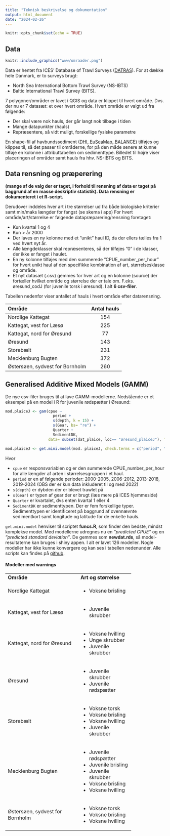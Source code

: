```yaml
---
title: "Teknisk beskrivelse og dokumentation"
output: html_document
date: "2024-02-26"
---
```


```r
knitr::opts_chunk$set(echo = TRUE)
```

## Data
```r
knitr::include_graphics("www/omraader.png")
```
Data er hentet fra ICES’ Database of Trawl Surveys ([DATRAS](https://www.ices.dk/data/data-portals/Pages/DATRAS.aspx)). For at dække hele Danmark, er to surveys brugt: 

* North Sea International Bottom Trawl Survey (NS-IBTS)
* Baltic International Trawl Survey (BITS). 

7 polygoner/områder er lavet i QGIS og data er klippet til hvert område. Dvs. der nu er 7 datasæt: et over hvert område. Hvert område er valgt ud fra følgende: 

*	Der skal være nok hauls, der går langt nok tilbage i tiden 
*	Mange datapunkter (hauls)
*	Repræsentere, så vidt muligt, forskellige fysiske parametre

En shape-fil af havbundssediment ([DHI, EuSeaMap, BALANCE](https://metadata.helcom.fi/geonetwork/srv/eng/catalog.search#/metadata/ab71bbf8-eacc-4a93-9504-46210da8fe6d)) tilføjes og klippes til, så det passer til områderne, for på den måde senere at kunne tilføje en kolonne i attributtabellen om sedimenttype. Billedet til højre viser placeringen af områder samt hauls fra hhv. NS-IBTS og BITS. 


## Data rensning og præperering

**(mange af de valg der er taget, i forhold til rensning af data er taget på baggrund af en masse deskriptiv statistik). Data rensning er dokumenteret i et R-script.**

Derudover inddeles hver art i tre størrelser ud fra både biologiske kriterier samt min/maks længder for fangst (se skema i app)
For hvert område/art/størrelse er følgende datapræparering/rensning foretaget: 

*	Kun kvartal 1 og 4
*	Kun > år 2000
*	Der laves en ny kolonne med et ”unikt” haul ID, da der ellers tælles fra 1 ved hvert nyt år. 
*	Alle længdeklasser skal repræsenteres, så der tilføjes ”0” i de klasser, der ikke er fanget i haulet.
*	En ny kolonne tilføjes med den summerede ”CPUE_number_per_hour” for hvert unikt haul af den specifikke kombination af art, størrelsesklasse og område. 
*	Et nyt datasæt (.csv) gemmes for hver art og en kolonne (source) der fortæller hvilket område og størrelse der er tale om. F.eks. øresund_codJ (for juvenile torsk i øresund). I alt **6 csv-filer**.

Tabellen nedenfor viser antallet af hauls i hvert område efter datarensning.

|Område                          | Antal hauls |
| :----------------------------- | :---------: |
|Nordlige Kattegat               | 154         |
|Kattegat, vest for Læsø         | 225         |
|Kattegat, nord for Øresund      | 77          |              
|Øresund                         | 143         |
|Storebælt                       | 231         |    
|Mecklenburg Bugten              | 372         |            
|Østersøen, sydvest for Bornholm | 260         | 


## Generalised Additive Mixed Models (GAMM)

De nye csv-filer bruges til at lave GAMM-modellerne.
Nedstående er et eksempel på en model i R for juvenile rødspætter i Øresund:

```r
mod.plaiceJ <- gam(cpue ~
                     period +
                     s(depth, k = 15) + 
                     s(Gear, bs= "re") + 
                     Quarter + 
                     SedimentDK, 
                   data= subset(dat_plaice, loc== "øresund_plaiceJ"), family = tw)

mod.plaiceJ <- get.mini.model(mod. plaiceJ, check.terms = c("period", "depth", "Quarter", "SedimetnDK"))
```

Hvor 

* `cpue` er responsvariablen og er den summerede CPUE_number_per_hour for alle længder af arten i størrelsesgruppen i et haul. 
*	`period` er en af følgende perioder: 2000-2005, 2006-2012, 2013-2018, 2019-2024 (OBS der er kun data inkluderet til og med 2022)
*	`s(depth)` er dybden der er blevet trawlet på
*	`s(Gear)` er typen af gear der er brugt (læs mere på ICES hjemmeside)
*	`Quarter` er kvartalet, dvs enten kvartal 1 eller 4
*	`SedimentDK` er sedimenttypen. Der er fem forskellige typer. Sedimenttypen er identificeret på baggrund af ovennævnte sedimentkort samt longitude og latitude for de enkelte hauls. 

`get.mini.model` henviser til scriptet **funcs.R**, som finder den bedste, mindst komplekse model. Med modellerne udregnes nu en *”predicted CPUE"* og en *”predicted standard deviation”*. De gemmes som **newdat.rds**, så model-resultaterne kan bruges i shiny appen. I alt er lavet 126 modeller. Nogle modeller har ikke kunne konvergere og kan ses i tabellen nedenunder. Alle scripts kan findes på [github](https://github.com/lbering/Shiny-app).

#### Modeller med warnings

+--------------------------------+-----------------------+
|**Område**                      | **Art og størrelse**  |
+--------------------------------+-----------------------+
|Nordlige Kattegat               | - Voksne brisling     |
+--------------------------------+-----------------------+
|Kattegat, vest for Læsø         | - Juvenile skrubber   |
+--------------------------------+-----------------------+
|Kattegat, nord for Øresund      | - Voksne hvilling     |      
|                                | - Unge skrubber       |
|                                | - Juvenile skrubber   |
+--------------------------------+-----------------------+
|Øresund                         | - Juvenile skrubber   |
|                                | - Juvenile rødspætter |
+--------------------------------+-----------------------+
|Storebælt                       | - Voksne torsk        |    
|                                | - Voksne brisling     |
|                                | - Voksne hvilling     |
|                                | - Juvenile skrubber   |
+--------------------------------+-----------------------+
|Mecklenburg Bugten              | - Juvenile rødspætter |  
|                                | - Juvenile brisling   |
|                                | - Juvenile skrubber   |
|                                | - Voksne  brisling    |
|                                | - Voksne hvilling     |
+--------------------------------+-----------------------+
|Østersøen, sydvest for Bornholm | - Voksne torsk        | 
|                                | - Voksne brisling     |
|                                | - Voksne hvilling     |
+--------------------------------+-----------------------+